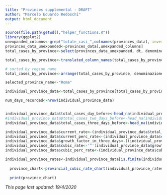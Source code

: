 ```yaml
---
title: "Provinces supplemental - DRAFT"
author: "Marcelo Eduardo Redoschi"
output: html_document
---
```


```r
source(file.path(getwd(),"helper_functions.R"))
library(ggplot2)
unexpanded_columns<-grep("totale_casi_",colnames(provinces_data), invert=TRUE)
provinces_data_unexpanded<-provinces_data[,unexpanded_columns]
total_cases_by_province<-select(provinces_data_unexpanded, dt, denominazione_provincia, denominazione_regione, totale_casi)

total_cases_by_province<-translated_column_names(total_cases_by_province)

# sorted by region name
total_cases_by_province<-arrange(total_cases_by_province, denominazione_regione, province_name, total_cases)

selected_province_name<-"Roma"

individual_province_data<-total_cases_by_province[total_cases_by_province$province_name==selected_province_name,]

num_days_recorded<-nrow(individual_province_data)


individual_province_data$total_cases_day_before<-head_na(individual_province_data$total_cases,1)
#individual_province_data$total_cases_two_days_before<-head_na(individual_province_data$total_cases,2)
individual_province_data$total_cases_three_days_before<-head_na(individual_province_data$total_cases,3)

individual_province_data$current_rate<-(individual_province_data$total_cases)/(individual_province_data$total_cases_day_before)
individual_province_data$current_perc_rate<-(individual_province_data$current_rate-1)*100
individual_province_data$growth_factor_in_three_days<-((individual_province_data$total_cases)/(individual_province_data$total_cases_three_days_before))
individual_province_data$cubic_rate<-'^'(individual_province_data$growth_factor_in_three_days,1/3)
individual_province_data$cubic_perc_rate<-(individual_province_data$cubic_rate-1)*100
```

```r
individual_province_rates<-individual_province_data[is.finite(individual_province_data$cubic_perc_rate),]
  
  province_chart<-provincial_cubic_rate_chart(individual_province_rates,selected_province_name)
 
  print(province_chart)
```


*This page last updated: 19/4/2020*
